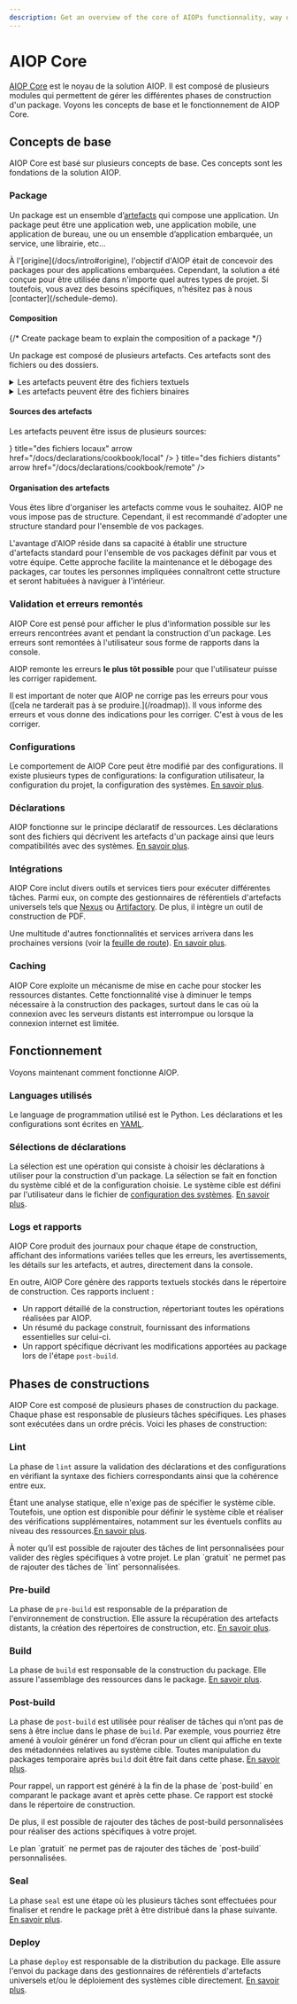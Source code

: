 ```yaml
---
description: Get an overview of the core of AIOPs functionnality, way of working and how to use it.
---
```



# AIOP Core

[AIOP Core](/docs/vocabulary#aiop-core) est le noyau de la solution AIOP. Il est composé de plusieurs modules qui permettent de gérer les différentes phases de construction d'un package. Voyons les concepts de base et le fonctionnement de AIOP Core.

## Concepts de base

AIOP Core est basé sur plusieurs concepts de base. Ces concepts sont les fondations de la solution AIOP.

### Package

Un package est un ensemble d’[artefacts](/docs/vocabulary#artefact) qui compose une application. Un package peut être une application web, une application mobile, une application de bureau, une ou un ensemble d’application embarquée, un service, une librairie, etc...

<Callout type="info" emoji="ℹ️">
  À l'[origine](/docs/intro#origine), l'objectif d'AIOP était de concevoir des packages pour des applications embarquées. Cependant, la solution a été conçue pour être utilisée dans n'importe quel autres types de projet. Si toutefois, vous avez des besoins spécifiques, n'hésitez pas à nous [contacter](/schedule-demo).
</Callout>

#### Composition

{/* Create package beam to explain the composition of a package <PackageBeam/> */}

Un package est composé de plusieurs artefacts. Ces artefacts sont des fichiers ou des dossiers.

<details>
  <summary>Les artefacts peuvent être des fichiers textuels</summary>
  <ol>
    <li><p>Rapports</p></li>
    <li><p>Paramétrage</p></li>
    <li><p>Certificats</p></li>
    <li><p>Code source</p></li>
    <li><p>Des données</p></li>
    <li><p>Documentation</p></li>
    <li><p>Fichiers de logs</p></li>
    <li><p>...tout ce qui est lisible par un humain</p></li>
  </ol>
</details>

<details>
  <summary>Les artefacts peuvent être des fichiers binaires</summary>
  <ol>
    <li><p>des sons</p></li>
    <li><p>des images</p></li>
    <li><p>des vidéos</p></li>
    <li><p>des librairies</p></li>
    <li><p>des exécutables</p></li>
    <li><p>des archives (zip)</p></li>
    <li><p>des bases de données</p></li>
    <li><p>des documents cryptés</p></li>
    <li><p>...tout ce qui est compilé, crypté, dont la donnée est non lisible par l'humain</p></li>
  </ol>
</details>


#### Sources des artefacts

Les artefacts peuvent être issus de plusieurs sources:


<Cards>
  <Card icon={<Laptop />} title="des fichiers locaux" arrow href="/docs/declarations/cookbook/local" />
  <Card icon={<DownloadCloud />} title="des fichiers distants" arrow href="/docs/declarations/cookbook/remote" />
</Cards>

#### Organisation des artefacts

Vous êtes libre d'organiser les artefacts comme vous le souhaitez. AIOP ne vous impose pas de structure. Cependant, il est recommandé d'adopter une structure standard pour l'ensemble de vos packages.

<Callout emoji="💡">
  L'avantage d'AIOP réside dans sa capacité à établir une structure d'artefacts standard pour l'ensemble de vos packages définit par vous et votre équipe. Cette approche facilite la maintenance et le débogage des packages, car toutes les personnes impliquées connaîtront cette structure et seront habituées à naviguer à l'intérieur.
</Callout>

### Validation et erreurs remontés

AIOP Core est pensé pour afficher le plus d'information possible sur les erreurs rencontrées avant et pendant la construction d'un package. Les erreurs sont remontées à l'utilisateur sous forme de rapports dans la console.

AIOP remonte les erreurs **le plus tôt possible** pour que l'utilisateur puisse les corriger rapidement.

<Callout emoji="🚨">
  Il est important de noter que AIOP ne corrige pas les erreurs pour vous ([cela ne tarderait pas à se produire.](/roadmap)). Il vous informe des erreurs et vous donne des indications pour les corriger. C'est à vous de les corriger.
</Callout>


### Configurations

Le comportement de AIOP Core peut être modifié par des configurations. Il existe plusieurs types de configurations: la configuration utilisateur, la configuration du projet, la configuration des systèmes.
[En savoir plus](/docs/configurations/user).

### Déclarations

AIOP fonctionne sur le principe déclaratif de ressources. Les déclarations sont des fichiers qui décrivent les artefacts d'un package ainsi que leurs compatibilités avec des systèmes. [En savoir plus](//docs/declarations/overview).

### Intégrations

AIOP Core inclut divers outils et services tiers pour exécuter différentes tâches. Parmi eux, on compte des gestionnaires de référentiels d'artefacts universels tels que [Nexus](https://www.sonatype.com/nexus-repository-oss) ou [Artifactory](https://jfrog.com/artifactory/). De plus, il intègre un outil de construction de PDF.

<IntegrationBeam />

Une multitude d'autres fonctionnalités et services arrivera dans les prochaines versions (voir la [feuille de route](/roadmap)). [En savoir plus](/docs/configurations/playbook#repositories).

### Caching

AIOP Core exploite un mécanisme de mise en cache pour stocker les ressources distantes. Cette fonctionnalité vise à diminuer le temps nécessaire à la construction des packages, surtout dans le cas où la connexion avec les serveurs distants est interrompue ou lorsque la connexion internet est limitée.

## Fonctionnement

Voyons maintenant comment fonctionne AIOP.

### Languages utilisés

Le language de programmation utilisé est le Python. Les déclarations et les configurations sont écrites en [YAML](https://yaml.org/).

### Sélections de déclarations

La sélection est une opération qui consiste à choisir les déclarations à utiliser pour la construction d'un package. La sélection se fait en fonction du système ciblé et de la configuration choisie. Le système cible est défini par l'utilisateur dans le fichier de [configuration des systèmes](/docs/inventory). [En savoir plus](/docs/declarations).

### Logs et rapports

AIOP Core produit des journaux pour chaque étape de construction, affichant des informations variées telles que les erreurs, les avertissements, les détails sur les artefacts, et autres, directement dans la console.

En outre, AIOP Core génère des rapports textuels stockés dans le répertoire de construction. Ces rapports incluent :

- Un rapport détaillé de la construction, répertoriant toutes les opérations réalisées par AIOP.
- Un résumé du package construit, fournissant des informations essentielles sur celui-ci.
- Un rapport spécifique décrivant les modifications apportées au package lors de l'étape `post-build`.

## Phases de constructions

AIOP Core est composé de plusieurs phases de construction du package. Chaque phase est responsable de plusieurs tâches spécifiques. Les phases sont exécutées dans un ordre précis.
Voici les phases de construction:

### Lint

La phase de `lint` assure la validation des déclarations et des configurations en vérifiant la syntaxe des fichiers correspondants ainsi que la cohérence entre eux.

Étant une analyse statique, elle n'exige pas de spécifier le système cible. Toutefois, une option est disponible pour définir le système cible et réaliser des vérifications supplémentaires, notamment sur les éventuels conflits au niveau des ressources.[En savoir plus](/docs/lint).

<Callout type="info" emoji="ℹ️">
  À noter qu’il est possible de rajouter des tâches de lint personnalisées pour valider des règles spécifiques à votre projet.
</Callout>

<Callout type="warning" emoji="⚠️">
  Le plan `gratuit` ne permet pas de rajouter des tâches de `lint` personnalisées.
</Callout>

### Pre-build

La phase de `pre-build` est responsable de la préparation de l'environnement de construction. Elle assure la récupération des artefacts distants, la création des répertoires de construction, etc. [En savoir plus](/docs/pre-build).

### Build

La phase de `build` est responsable de la construction du package. Elle assure l'assemblage des ressources dans le package. [En savoir plus](/docs/build).

### Post-build

La phase de `post-build` est utilisée pour réaliser de tâches qui n’ont pas de sens à être inclue dans le phase de `build`. Par exemple, vous pourriez être amené à vouloir générer un fond d’écran pour un client qui affiche en texte des métadonnées relatives au système cible. Toutes manipulation du packages temporaire après `build` doit être fait dans cette phase. [En savoir plus](/docs/post-build).

<Callout type="info" emoji="ℹ️">
  Pour rappel, un rapport est généré à la fin de la phase de `post-build` en comparant le package avant et après cette phase. Ce rapport est stocké dans le répertoire de construction.

  De plus, il est possible de rajouter des tâches de post-build personnalisées pour réaliser des actions spécifiques à votre projet.
</Callout>

<Callout type="warning" emoji="⚠️">
  Le plan `gratuit` ne permet pas de rajouter des tâches de `post-build` personnalisées.
</Callout>

### Seal

La phase `seal` est une étape où les plusieurs tâches sont effectuées pour finaliser et rendre le package prêt à être distribué dans la phase suivante. [En savoir plus](/docs/seal).

### Deploy

La phase `deploy` est responsable de la distribution du package. Elle assure l'envoi du package dans des gestionnaires de référentiels d'artefacts universels et/ou le déploiement des systèmes cible directement. [En savoir plus](/docs/deploy).
